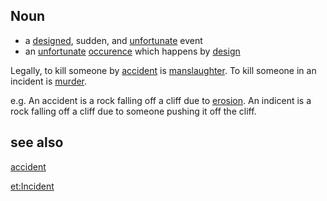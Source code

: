 ==Noun==
*a [[designed]], sudden, and [[unfortunate]] event
*an [[unfortunate]] [[occurence]] which happens by [[design]]

Legally, to kill someone by [[accident]] is [[manslaughter]]. To kill someone in an incident is [[murder]].

e.g. An accident is a rock falling off a cliff due to [[erosion]]. An indicent is a rock falling off a cliff due to someone pushing it off the cliff.

==see also==
[[accident]]

[[et:Incident]]
